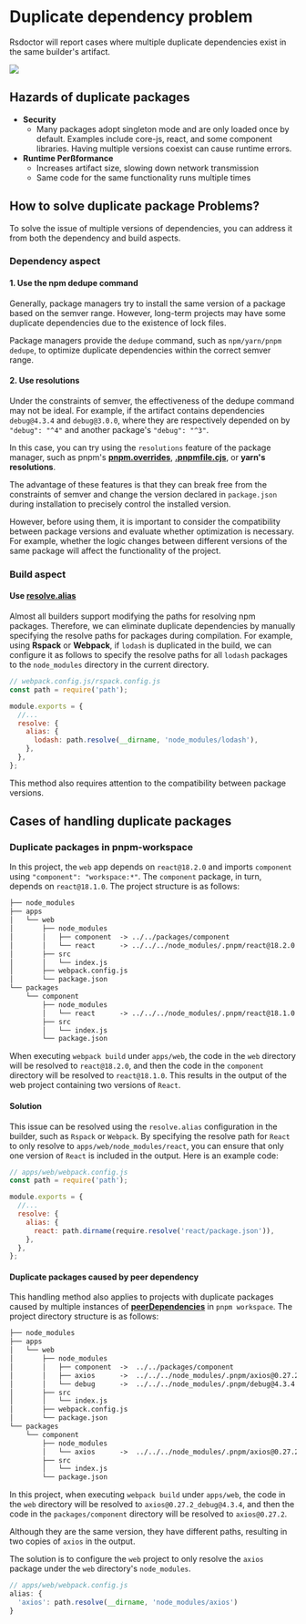 # Duplicate dependency problem

Rsdoctor will report cases where multiple duplicate dependencies exist in the same builder's artifact.

<img src="https://assets.rspack.dev/others/assets/rsdoctor/bundle-alerts.png" />

## Hazards of duplicate packages

- **Security**
  - Many packages adopt singleton mode and are only loaded once by default. Examples include core-js, react, and some component libraries. Having multiple versions coexist can cause runtime errors.
- **Runtime Perßformance**
  - Increases artifact size, slowing down network transmission
  - Same code for the same functionality runs multiple times

## How to solve duplicate package Problems?

To solve the issue of multiple versions of dependencies, you can address it from both the dependency and build aspects.

### Dependency aspect

#### 1. Use the npm dedupe command

Generally, package managers try to install the same version of a package based on the semver range. However, long-term projects may have some duplicate dependencies due to the existence of lock files.

Package managers provide the `dedupe` command, such as `npm/yarn/pnpm dedupe`, to optimize duplicate dependencies within the correct semver range.

#### 2. Use resolutions

Under the constraints of semver, the effectiveness of the dedupe command may not be ideal. For example, if the artifact contains dependencies `debug@4.3.4` and `debug@3.0.0`, where they are respectively depended on by `"debug": "^4"` and another package's `"debug": "^3"`.

In this case, you can try using the `resolutions` feature of the package manager, such as pnpm's [**pnpm.overrides**](https://pnpm.io/package_json#pnpmoverrides), [**.pnpmfile.cjs**](https://pnpm.io/pnpmfile#hooksreadpackagepkg-context-pkg--promisepkg), or **yarn's resolutions**.

The advantage of these features is that they can break free from the constraints of semver and change the version declared in `package.json` during installation to precisely control the installed version.

However, before using them, it is important to consider the compatibility between package versions and evaluate whether optimization is necessary. For example, whether the logic changes between different versions of the same package will affect the functionality of the project.

### Build aspect

#### Use [resolve.alias](https://www.rspack.dev/config/resolve.html#resolvealias)

Almost all builders support modifying the paths for resolving npm packages. Therefore, we can eliminate duplicate dependencies by manually specifying the resolve paths for packages during compilation. For example, using **Rspack** or **Webpack**, if `lodash` is duplicated in the build, we can configure it as follows to specify the resolve paths for all `lodash` packages to the `node_modules` directory in the current directory.

```js
// webpack.config.js/rspack.config.js
const path = require('path');

module.exports = {
  //...
  resolve: {
    alias: {
      lodash: path.resolve(__dirname, 'node_modules/lodash'),
    },
  },
};
```

This method also requires attention to the compatibility between package versions.

## Cases of handling duplicate packages

### Duplicate packages in pnpm-workspace

In this project, the `web` app depends on `react@18.2.0` and imports `component` using `"component": "workspace:*"`. The `component` package, in turn, depends on `react@18.1.0`. The project structure is as follows:

```txt
├── node_modules
├── apps
│   └── web
│       ├── node_modules
│       │   ├── component  -> ../../packages/component
│       │   └── react      -> ../../../node_modules/.pnpm/react@18.2.0
│       ├── src
│       │   └── index.js
│       ├── webpack.config.js
│       └── package.json
└── packages
    └── component
        ├── node_modules
        │   └── react      -> ../../../node_modules/.pnpm/react@18.1.0
        ├── src
        │   └── index.js
        └── package.json
```

When executing `webpack build` under `apps/web`, the code in the `web` directory will be resolved to `react@18.2.0`, and then the code in the `component` directory will be resolved to `react@18.1.0`. This results in the output of the web project containing two versions of `React`.

#### Solution

This issue can be resolved using the `resolve.alias` configuration in the builder, such as `Rspack` or `Webpack`. By specifying the resolve path for `React` to only resolve to `apps/web/node_modules/react`, you can ensure that only one version of `React` is included in the output. Here is an example code:

```javascript
// apps/web/webpack.config.js
const path = require('path');

module.exports = {
  //...
  resolve: {
    alias: {
      react: path.dirname(require.resolve('react/package.json')),
    },
  },
};
```

#### Duplicate packages caused by peer dependency

This handling method also applies to projects with duplicate packages caused by multiple instances of **[peerDependencies](https://pnpm.io/how-peers-are-resolved)** in `pnpm workspace`. The project directory structure is as follows:

```txt
├── node_modules
├── apps
│   └── web
│       ├── node_modules
│       │   ├── component  ->  ../../packages/component
│       │   ├── axios      ->  ../../../node_modules/.pnpm/axios@0.27.2_debug@4.3.4
│       │   └── debug      ->  ../../../node_modules/.pnpm/debug@4.3.4
│       ├── src
│       │   └── index.js
│       ├── webpack.config.js
│       └── package.json
└── packages
    └── component
        ├── node_modules
        │   └── axios      ->  ../../../node_modules/.pnpm/axios@0.27.2
        ├── src
        │   └── index.js
        └── package.json
```

In this project, when executing `webpack build` under `apps/web`, the code in the `web` directory will be resolved to `axios@0.27.2_debug@4.3.4`, and then the code in the `packages/component` directory will be resolved to `axios@0.27.2`.

Although they are the same version, they have different paths, resulting in two copies of `axios` in the output.

The solution is to configure the `web` project to only resolve the `axios` package under the `web` directory's `node_modules`.

```javascript
// apps/web/webpack.config.js
alias: {
  'axios': path.resolve(__dirname, 'node_modules/axios')
}
```
